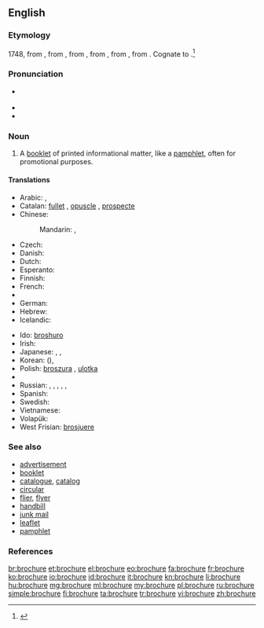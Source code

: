 ==English==
{{wikipedia}}

===Etymology===
1748, from {{etyl|fr}} {{term|brochure||stitched work|lang=fr}}, from {{term|brocher||to stitch|lang=fr}}, from {{etyl|fro}} {{term|brochier||to pierce|lang=fro}}, from {{term|broche||awl|lang=fro}}, from {{etyl|VL.}}, from {{etyl|la}}. Cognate to {{term|broach}}.<ref>{{R:Online Etymology Dictionary}}</ref>

===Pronunciation===
* {{a|US}} {{IPA|/bɹoʊˈʃʊɚ/|/bɹoʊˈʃɝ/}}
* {{audio|en-us-brochure.ogg|Audio (US)}}
* {{rhymes|ʊə(r)}}

===Noun===
{{en-noun}}

# A [[booklet]] of printed informational matter, like a [[pamphlet]], often for promotional purposes.

====Translations====
{{trans-top|booklet of printed informational matter}}
* Arabic: {{t|ar|كراسة|tr=kurrāsa|sc=Arab}}, {{t|ar|كتيب|m|tr=kutayyib|sc=Arab}}
* Catalan: [[fullet]] {{m}}, [[opuscle]] {{m}}, [[prospecte]] {{m}}
* Chinese:
*: Mandarin: {{t|zh|小册子|tr=xiǎocèzi|sc=Hani}}, {{t|zh|册|tr=cè|sc=Hani}}
* Czech: {{t-|cs|brožura|f}}
* Danish: {{t-|da|brochure}}
* Dutch: {{t-|nl|brochure}}
* Esperanto: {{t-|eo|broŝuro|xs=Esperanto}}
* Finnish: {{t-|fi|esite}}
* French: {{t+|fr|brochure|f}}
* {{trreq|Georgian}}
* German: {{t+|de|Broschüre|f}}
* Hebrew: {{t|he|עלון|m|tr='alon|sc=Hebr}}
* Icelandic: {{t+|is|bæklingur|m}}
{{trans-mid}}
* Ido: [[broshuro]]
* Irish: {{t|ga|bróisiúr}}
* Japanese: {{t|ja|小冊子|tr=しょうさっし, shōsasshi|sc=Jpan}}, {{t|ja|小冊|tr=しょうさつ, shōsatsu|sc=Jpan}}, {{t|ja|パンフレット|tr=panfuretto|sc=Jpan}}
* Korean: {{t|ko|소책자|tr=sochaekja|sc=Kore}} ({{t|ko|小冊子|sc=Kore}}), {{t|ko|팸플릿|tr=paempeullit|sc=Kore}}
* Polish: [[broszura]] {{f}}, [[ulotka]] {{f}}
* {{trreq|Romanian}}
* Russian: {{t|ru|брошюра|f|sc=Cyrl|tr=brošúra}}, {{t|ru|буклет|m|sc=Cyrl|tr=buklét}}, {{t|ru|проспект|m|sc=Cyrl|tr=prospékt}}, {{t|ru|памфлет|m|tr=pamflét|sc=Cyrl}}, {{t|ru|книжка|f|tr=knížka|sc=Cyrl}}, {{t|ru|книжечка|f|tr=knížečka|sc=Cyrl}}
* Spanish: {{t+|es|folleto|m}}
* Swedish: {{t|sv|broschyr}}
* Vietnamese: {{t|vi|cuốn sách nhỏ}}
* Volapük: {{t|vo|brojür}}
* West Frisian: [[brosjuere]]
{{trans-bottom}}

===See also===
* [[advertisement]]
* [[booklet]]
* [[catalogue]], [[catalog]]
* [[circular]]
* [[flier]], [[flyer]]
* [[handbill]]
* [[junk mail]]
* [[leaflet]]
* [[pamphlet]]

===References===
<references/>

[[br:brochure]]
[[et:brochure]]
[[el:brochure]]
[[eo:brochure]]
[[fa:brochure]]
[[fr:brochure]]
[[ko:brochure]]
[[io:brochure]]
[[id:brochure]]
[[it:brochure]]
[[kn:brochure]]
[[li:brochure]]
[[hu:brochure]]
[[mg:brochure]]
[[ml:brochure]]
[[my:brochure]]
[[pl:brochure]]
[[ru:brochure]]
[[simple:brochure]]
[[fi:brochure]]
[[ta:brochure]]
[[tr:brochure]]
[[vi:brochure]]
[[zh:brochure]]